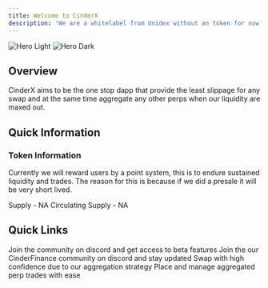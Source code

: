 ```yaml
---
title: Welcome to CinderX
description: 'We are a whitelabel from Unidex without an token for now. But a point system will come to appreciate users who have contributed to our dapp'
---
```


<img
  className="block dark:hidden"
  src="/images/home-featured-image.png"
  alt="Hero Light"
/>
<img
  className="hidden dark:block"
  src="/images/home-featured-image.png"
  alt="Hero Dark"
/>

## Overview

CinderX aims to be the one stop dapp that provide the least slippage for any swap and at the same time aggregate any other perps when our liquidity are maxed out.

## Quick Information

### Token Information

Currently we will reward users by a point system, this is to endure sustained liquidity and trades.
The reason for this is because if we did a presale it will be very short lived. 

Supply -  NA
Circulating Supply - NA
## Quick Links

<CardGroup cols={2}>
  <Card
    title="UniDex Discord"
    icon="Discord"
    href="https://discord.gg/unidex"
  >
    Join the community on discord and get access to beta features
  </Card>
  <Card
    title="Molten Discod"
    icon="Discord"
    href="https://discord.gg/unidex"
  >
    Join the our CinderFinance community on discord and stay updated
  </Card>
  <Card
    title="Swap App"
    icon="money-bill-wheat"
    href="https://app.CinderX.exchange/"
  >
    Swap with high confidence due to our aggregation strategy
  </Card>
  <Card
    title="Perps Trading"
    icon="chart-line"
    href="https://leverage.unidex.exchange/"
  >
    Place and manage aggregated perp trades with ease
  </Card>
</CardGroup>
